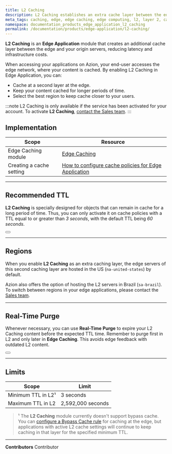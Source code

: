 ```yaml
---
title: L2 Caching
description: L2 Caching establishes an extra cache layer between the edge and your origin servers, effectively lowering latency and minimizing infrastructure expenses.
meta_tags: caching, edge, edge caching, edge computing, l2, layer 2, cache layer, purge cache
namespace: documentation_products_edge_application_l2_caching
permalink: /documentation/products/edge-application/l2-caching/
---
```



**L2 Caching** is an **Edge Application** module that creates an additional cache layer between the edge and your origin servers, reducing latency and infrastructure costs.

When accessing your applications on Azion, your end-user accesses the edge network, where your content is cached. By enabling L2 Caching in Edge Application, you can:

- Cache at a second layer at the edge.
- Keep your content cached for longer periods of time.
- Select the best region to keep cache closer to your users.

:::note
L2 Caching is only available if the service has been activated for your account. To activate **L2 Caching**, [contact the Sales team](https://www.azion.com/en/contact-sales/).
:::

## Implementation

| Scope | Resource |
| --- | --- |
| Edge Caching module | [Edge Caching](/en/documentation/products/build/edge-application/edge-caching/)  |
| Creating a cache setting | [How to configure cache policies for Edge Application](/en/documentation/products/guides/cache-settings/) |

---

## Recommended TTL

**L2 Caching** is specially designed for objects that can remain in cache for a long period of time. Thus, you can only activate it on cache policies with a TTL equal to or greater than *3 seconds*, with the default TTL being *60 seconds*.

<Button href="/en/documentation/products/edge-application/cache-settings/#browser-cache-settings" text="Learn more about expiration settings"></Button>

---

## Regions

When you enable **L2 Caching** as an extra caching layer, the edge servers of this second caching layer are hosted in the US (`na-united-states`) by default. 

Azion also offers the option of hosting the L2 servers in Brazil (`sa-brazil`). To switch between regions in your edge applications, please contact the [Sales team](https://www.azion.com/en/contact-sales/).

---

## Real-Time Purge

Whenever necessary, you can use **Real-Time Purge** to expire your L2 Caching content before the expected TTL time. Remember to purge first in L2 and only later in **Edge Caching**. This avoids edge feedback with outdated L2 content.

<Button href="/en/documentation/products/build/edge-application/real-time-purge/" text="Learn more about Real-Time Purge"></Button>

---

## Limits

| Scope | Limit |
| --- | --- |
| Minimum TTL in L2¹ | 3 seconds |
| Maximum TTL in L2 | 2,592,000 seconds |

> ¹ The **L2 Caching** module currently doesn't support bypass cache. You can [configure a Bypass Cache rule](/en/documentation/products/build/edge-application/rules-engine/#bypass-cache) for caching at the edge, but applications with active L2 cache settings will continue to keep caching in that layer for the specified minimum TTL.

---


**Contributors** <ContributorList>Contributor</ContributorList>

